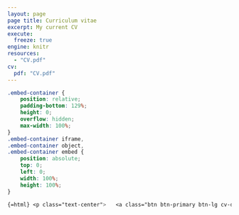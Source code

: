 ```yaml
---
layout: page
page title: Curriculum vitae 
excerpt: My current CV 
execute:  
  freeze: true  
engine: knitr 
resources:   
  - "CV.pdf" 
cv:   
  pdf: "CV.pdf" 
---
```


```css
.embed-container {     
    position: relative;     
    padding-bottom: 129%;     
    height: 0;     
    overflow: hidden;     
    max-width: 100%; 
} 
.embed-container iframe, 
.embed-container object, 
.embed-container embed {     
    position: absolute;     
    top: 0;     
    left: 0;     
    width: 100%;     
    height: 100%; 
}
```

```css
{​​​=html}​​​ <p class="text-center">   <a class="btn btn-primary btn-lg cv-download" href="`r rmarkdown::metadata$cv$pdf`" target="_blank">     <i class="fa-solid fa-file-arrow-down"></i>&ensp;Download current CV   </a> </p> <div class="embed-container">   <iframe src="`r rmarkdown::metadata$cv$pdf`#toolbar=0" style="border: 0.5px;width: 100%;"></iframe> </div> ```
```
